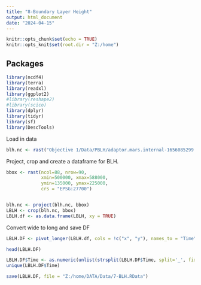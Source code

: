 ---
title: "8-Boundary Layer Height"
output: html_document
date: "2024-04-15"
---

```{r setup, include=FALSE}
knitr::opts_chunk$set(echo = TRUE)
knitr::opts_knit$set(root.dir = "Z:/home")

```

## Packages 

```{r packages, echo= FALSE}

library(ncdf4)
library(terra)
library(readxl)
library(ggplot2)
#library(reshape2)
#library(scico)
library(dplyr)
library(tidyr)
library(sf)
library(DescTools)

```

Load in data

```{r data}

blh.nc <- rast("Objective 1/Data/PBLH/adaptor.mars.internal-1656085299.940306-7998-8-a3ebb1ad-1c63-4cb6-b166-8a88859af47e.nc")

```

Project, crop and create a dataframe for BLH.

```{r loop}
bbox <- rast(ncol=88, nrow=90, 
             xmin=500000, xmax=588000,
             ymin=135000, ymax=225000,
             crs = "EPSG:27700")


blh.nc <- project(blh.nc, bbox)
LBLH <- crop(blh.nc, bbox)
LBLH.df <- as.data.frame(LBLH, xy = TRUE)

```

Convert wide to long and save DF

```{r df}

LBLH.DF <- pivot_longer(LBLH.df, cols = !c("x", "y"), names_to = "Time", values_to = "BLH")

head(LBLH.DF)

LBLH.DF$Time <- as.numeric(unlist(strsplit(LBLH.DF$Time, split='_', fixed=TRUE))[c(FALSE, TRUE)])
unique(LBLH.DF$Time)

save(LBLH.DF, file = "Z:/home/DATA/Data/7-BLH.RData")


```
